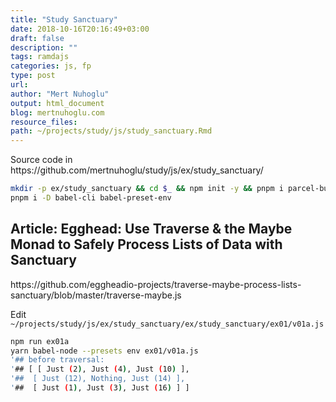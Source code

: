 ```yaml
---
title: "Study Sanctuary"
date: 2018-10-16T20:16:49+03:00 
draft: false
description: ""
tags: ramdajs
categories: js, fp
type: post
url:
author: "Mert Nuhoglu"
output: html_document
blog: mertnuhoglu.com
resource_files:
path: ~/projects/study/js/study_sanctuary.Rmd
---
```


<style>
  .main-container {
    max-width: 1600px !important;
  }
</style>

Source code in https://github.com/mertnuhoglu/study/js/ex/study_sanctuary/

``` bash
mkdir -p ex/study_sanctuary && cd $_ && npm init -y && pnpm i parcel-bundler ramda sanctuary
pnpm i -D babel-cli babel-preset-env
``` 

## Article: Egghead: Use Traverse & the Maybe Monad to Safely Process Lists of Data with Sanctuary

https://github.com/eggheadio-projects/traverse-maybe-process-lists-sanctuary/blob/master/traverse-maybe.js

Edit `~/projects/study/js/ex/study_sanctuary/ex/study_sanctuary/ex01/v01a.js`

``` bash
npm run ex01a
yarn babel-node --presets env ex01/v01a.js
'## before traversal: 
'## [ [ Just (2), Just (4), Just (10) ],
'##  [ Just (12), Nothing, Just (14) ],
'##  [ Just (1), Just (3), Just (16) ] ] 
``` 

